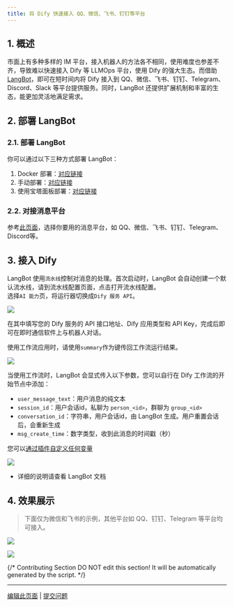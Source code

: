 ```yaml
---
title: 将 Dify 快速接入 QQ、微信、飞书、钉钉等平台
---
```


## 1. 概述

市面上有多种多样的 IM 平台，接入机器人的方法各不相同，使用难度也参差不齐，导致难以快速接入 Dify 等 LLMOps 平台，使用 Dify 的强大生态。而借助 [LangBot](https://github.com/RockChinQ/LangBot)，即可在短时间内将 Dify 接入到 QQ、微信、飞书、钉钉、Telegram、Discord、Slack 等平台提供服务。同时，LangBot 还提供扩展机制和丰富的生态，能更加灵活地满足需求。

## 2. 部署 LangBot

### 2.1. 部署 LangBot

你可以通过以下三种方式部署 LangBot：

1. Docker 部署：[对应链接](https://docs.langbot.app/zh/deploy/langbot/docker.html)
2. 手动部署：[对应链接](https://docs.langbot.app/zh/deploy/langbot/manual.html)
3. 使用宝塔面板部署：[对应链接](https://docs.langbot.app/zh/deploy/langbot/one-click/bt.html)

### 2.2. 对接消息平台

参考[此页面](https://docs.langbot.app/zh/deploy/platforms/readme.html)，选择你要用的消息平台，如 QQ、微信、飞书、钉钉、Telegram、Discord等。

## 3. 接入 Dify

LangBot 使用`流水线`控制对消息的处理。首次启动时，LangBot 会自动创建一个默认流水线，请到流水线配置页面，点击打开流水线配置。  
选择`AI 能力`页，将运行器切换成`Dify 服务 API`。

![](https://assets-docs.dify.ai/2025/05/6c5bdb9df53b2bb243c369f458222d2d.png)

在其中填写您的 Dify 服务的 API 接口地址、Dify 应用类型和 API Key，完成后即可在即时通信软件上与机器人对话。

使用工作流应用时，请使用`summary`作为键传回工作流运行结果。

![](https://assets-docs.dify.ai/2025/05/9c1c34feb27eab149ee78b706af25eee.png)

当使用工作流时，LangBot 会显式传入以下参数，您可以自行在 Dify 工作流的开始节点中添加：

- `user_message_text`：用户消息的纯文本
- `session_id`：用户会话id，私聊为 `person_<id>`，群聊为 `group_<id>`
- `conversation_id`：字符串，用户会话id，由 LangBot 生成。用户重置会话后，会重新生成
- `msg_create_time`：数字类型，收到此消息的时间戳（秒）

您可以[通过插件自定义任何变量](https://docs.langbot.app/zh/plugin/dev/api-ref.html#设置请求变量)

![](https://assets-docs.dify.ai/2025/05/3032be4f7d97bfbeba98217eb8aaf925.png)

- 详细的说明请查看 LangBot 文档

## 4. 效果展示

> 下面仅为微信和飞书的示例，其他平台如 QQ、钉钉、Telegram 等平台均可接入。

![](https://assets-docs.dify.ai/2025/03/88bfcb4e72ab852069d49104ad7aa51d.png)

![](https://assets-docs.dify.ai/2025/03/9682c62f9bcafcffb0b61c2b0f5a6cb1.png)

{/*
Contributing Section
DO NOT edit this section!
It will be automatically generated by the script.
*/}

---

[编辑此页面](https://github.com/langgenius/dify-docs/edit/main/zh-hans/learn-more/use-cases/connect-dify-to-various-im-platforms-by-using-langbot.mdx) | [提交问题](https://github.com/langgenius/dify-docs/issues/new?title=文档问题%3A%20ct-dify-to-various-im-platforms-by-using-lang&body=%23%23%20问题描述%0A%3C%21--%20请简要描述您发现的问题%20--%3E%0A%0A%23%23%20页面链接%0Ahttps%3A%2F%2Fgithub.com%2Flanggenius%2Fdify-docs%2Fblob%2Fmain%2Fzh-hans/learn-more/use-cases%2Fconnect-dify-to-various-im-platforms-by-using-langbot.mdx%0A%0A%23%23%20建议修改%0A%3C%21--%20如果有具体的修改建议，请在此说明%20--%3E%0A%0A%3C%21--%20感谢您对文档质量的关注！%20--%3E)

